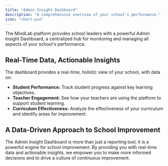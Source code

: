 ```yaml
---
title: "Admin Insight Dashboard"
description: "A comprehensive overview of your school's performance."
icon: "chart-pie"
---
```


The MindLab platform provides school leaders with a powerful Admin Insight Dashboard, a centralized hub for monitoring and managing all aspects of your school's performance.

## Real-Time Data, Actionable Insights

The dashboard provides a real-time, holistic view of your school, with data on:

-   **Student Performance:** Track student progress against key learning objectives.
-   **Teacher Engagement:** See how your teachers are using the platform to support student learning.
-   **Curriculum Effectiveness:** Analyze the effectiveness of your curriculum and identify areas for improvement.

## A Data-Driven Approach to School Improvement

The Admin Insight Dashboard is more than just a reporting tool; it is a powerful engine for school improvement. By providing you with real-time data and actionable insights, we empower you to make more informed decisions and to drive a culture of continuous improvement.